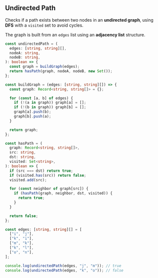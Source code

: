 
## Undirected Path

Checks if a path exists between two nodes in an **undirected graph**, using **DFS** with a `visited` set to avoid cycles.

The graph is built from an `edges` list using an **adjacency list** structure.

```ts filename="undirected path" copy
const undirectedPath = (
  edges: [string, string][],
  nodeA: string,
  nodeB: string,
): boolean => {
  const graph = buildGraph(edges);
  return hasPath(graph, nodeA, nodeB, new Set());
};

const buildGraph = (edges: [string, string][]) => {
  const graph: Record<string, string[]> = {};

  for (const [a, b] of edges) {
    if (!(a in graph)) graph[a] = [];
    if (!(b in graph)) graph[b] = [];
    graph[a].push(b);
    graph[b].push(a);
  }

  return graph;
};

const hasPath = (
  graph: Record<string, string[]>,
  src: string,
  dst: string,
  visited: Set<string>,
): boolean => {
  if (src === dst) return true;
  if (visited.has(src)) return false;
  visited.add(src);

  for (const neighbor of graph[src]) {
    if (hasPath(graph, neighbor, dst, visited)) {
      return true;
    }
  }

  return false;
};

const edges: [string, string][] = [
  ["i", "j"],
  ["k", "i"],
  ["m", "k"],
  ["k", "l"],
  ["o", "n"],
];

console.log(undirectedPath(edges, "j", "m")); // true
console.log(undirectedPath(edges, "k", "o")); // false
```